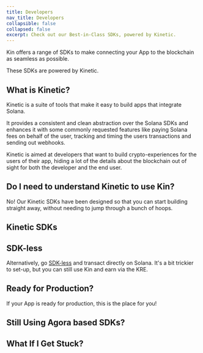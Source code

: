```yaml
---
title: Developers
nav_title: Developers
collapsible: false
collapsed: false
excerpt: Check out our Best-in-Class SDKs, powered by Kinetic.
---
```


Kin offers a range of SDKs to make connecting your App to the blockchain as seamless as possible.

These SDKs are powered by Kinetic.

## What is Kinetic?

Kinetic is a suite of tools that make it easy to build apps that integrate Solana.

It provides a consistent and clean abstraction over the Solana SDKs and enhances it with some commonly requested features like paying Solana fees on behalf of the user, tracking and timing the users transactions and sending out webhooks.

Kinetic is aimed at developers that want to build crypto-experiences for the users of their app, hiding a lot of the details about the blockchain out of sight for both the developer and the end user.

<div className="mt-8 grid gap-6 md:grid-cols-2">
  <NavCard
    title="Kinetic GitHub"
    icon="github"
    link={{ url: 'https://github.com/kin-labs/kinetic/', label: 'See the code...' }}
  />
</div>

## Do I need to understand Kinetic to use Kin?

No! Our Kinetic SDKs have been designed so that you can start building straight away, without needing to jump through a bunch of hoops.

## Kinetic SDKs

<div className="mt-8 grid gap-6 md:grid-cols-2">
  <NavCard title="TypeScript" svgFile="typescript" link={{ url: '/docs/developers/typescript', label: 'See more' }} />
  <NavCard title="Python" pngFile="python" link={{ url: '/docs/developers/python', label: 'Coming Soon!' }} />
  <NavCard title="Flutter (Dart)" pngFile="dart" link={{ url: '/docs/developers/flutter-dart', label: 'See more' }} />
  <NavCard title="iOS" pngFile="swift" link={{ url: '/docs/developers/ios-swift', label: 'Coming Soon!' }} />
  <NavCard title="Android" pngFile="kotlin" link={{ url: '/docs/developers/android-kotlin', label: 'Coming Soon!' }} />
  <NavCard title="Unity" svgFile="unity" link={{ url: '/docs/developers/unity', label: 'See more' }} />
</div>

## SDK-less

Alternatively, go [SDK-less](/developers/sdk-less/) and transact directly on Solana. It's a bit trickier to set-up, but you can still use Kin and earn via the KRE.

<div className="mt-8 grid gap-6 md:grid-cols-2">
  <NavCard title="SDK-less" pngFile="solana" link={{ url: '/docs/developers/sdk-less', label: 'See more' }} />
</div>

## Ready for Production?

If your App is ready for production, this is the place for you!

<Production />

## Still Using Agora based SDKs?

<Agora />

## What If I Get Stuck?

<Help />
